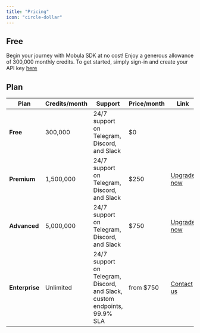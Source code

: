 ```yaml
---
title: "Pricing"
icon: "circle-dollar"
---
```


## Free

Begin your journey with Mobula SDK at no cost! Enjoy a generous allowance of 300,000 monthly credits. To get started, simply sign-in and create your API key [here](https://api-dashboard-8kndd13cd-mobula-labs.vercel.app/auth/signIn)

## Plan

| Plan           | Credits/month | Support                                                                   | Price/month | Link                                                                                                                                                                                                                                                                                                                                                                 |
| -------------- | ------------- | ------------------------------------------------------------------------- | ----------- | -------------------------------------------------------------------------------------------------------------------------------------------------------------------------------------------------------------------------------------------------------------------------------------------------------------------------------------------------------------------- |
| **Free**       | 300,000       | 24/7 support on Telegram, Discord, and Slack                              | $0          |                                                                                                                                                                                                                                                                                                                                                                      |
| **Premium**    | 1,500,000     | 24/7 support on Telegram, Discord, and Slack                              | $250        | [Upgrade now](https://checkout.stripe.com/c/pay/plink_1NrSA0FPgmBnPcIqOkueK6R8#fidkdWxOYHwnPyd1blppbHNgWjA0S3VqMm9DVWJoR2tVZkx0NDB1STc2MnRXcjRHZE5AZmhEPT1iMUBKUG9tXDU1MnV2bTVEYUhhcnJrT2Y3dE5TX2hRfGhqZkgxS0BBfHN1NFd2f1RfYDdjNTVPYFJrdEE0TicpJ3VpbGtuQH11anZgYUxhJz8nYFNkMnIzN20wNnxcNV9kMG5uJyknd2BjYHd3YHdKd2xibGsnPydtcXF1dj8qKmFgc2BpanVgdytoamdwaWQrY2wqJ3gl) |
| **Advanced**   | 5,000,000     | 24/7 support on Telegram, Discord, and Slack                              | $750        | [Upgrade now](https://checkout.stripe.com/c/pay/plink_1NrSAKFPgmBnPcIqq71PBKxG#fidkdWxOYHwnPyd1blppbHNgWjA0S3VqMm9DVWJoR2tVZkx0NDB1STc2MnRXcjRHZE5AZmhEPT1iMUBKUG9tXDU1MnV2bTVEYUhhcnJrT2Y3dE5TX2hRfGhqZkgxS0BBfHN1NFd2f1RfYDdjNTVPYFJrdEE0TicpJ3VpbGtuQH11anZgYUxhJz8nY19gZExsM31pM0lkYlw9Y1xfJyknd2BjYHd3YHdKd2xibGsnPydtcXF1dj8qKmFgc2BpanVgdytoamdwaWQrY2wqJ3gl) |
| **Enterprise** | Unlimited     | 24/7 support on Telegram, Discord, and Slack, custom endpoints, 99.9% SLA | from $750   | [Contact us](https://t.me/MobulaPartnerBot?start=Enterprise)                                                                                                                                                                                                                                                                                                         |
